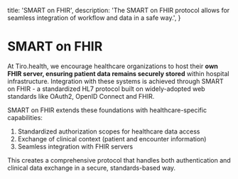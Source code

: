   title: 'SMART on FHIR',
  description: 'The SMART on FHIR protocol allows for seamless integration of workflow and data in a safe way.',
}

# SMART on FHIR

At Tiro.health, we encourage healthcare organizations to host their **own FHIR server, ensuring patient data remains securely stored** within hospital infrastructure. Integration with these systems is achieved through SMART on FHIR - a standardized HL7 protocol built on widely-adopted web standards like OAuth2, OpenID Connect and FHIR.

SMART on FHIR extends these foundations with healthcare-specific capabilities:

1. Standardized authorization scopes for healthcare data access
2. Exchange of clinical context (patient and encounter information)
3. Seamless integration with FHIR servers

This creates a comprehensive protocol that handles both authentication and clinical data exchange in a secure, standards-based way.
